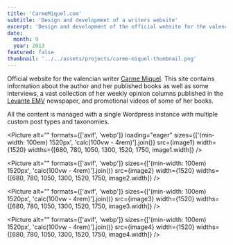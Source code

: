 ```yaml
---
title: 'CarmeMiquel.com'
subtitle: 'Design and development of a writers website'
excerpt: 'Design and development of the official website for the valencian writer Carme Miquel.'
date:
  month: 9
  year: 2013
featured: false
thumbnail: '../../assets/projects/carme-miquel-thumbnail.png'
---
```



Official website for the valencian writer [Carme Miquel](https://carmemiquel.com). This site contains information about the author and her published books as well as some interviews, a vast collection of her weekly opinion columns published in the [Levante EMV](https://www.levante-emv.com) newspaper, and promotional videos of some of her books.

All the content is managed with a single Wordpress instance with multiple custom post types and taxonomies.

<Picture
	alt=""
	formats={['avif', 'webp']}
	loading="eager"
	sizes={['(min-width: 100em) 1520px', 'calc(100vw - 4rem)'].join()}
	src={image1}
	width={1520}
	widths={[680, 780, 1050, 1300, 1520, 1750, image1.width]}
/>

<Picture
	alt=""
	formats={['avif', 'webp']}
	sizes={['(min-width: 100em) 1520px', 'calc(100vw - 4rem)'].join()}
	src={image2}
	width={1520}
	widths={[680, 780, 1050, 1300, 1520, 1750, image2.width]}
/>

<Picture
	alt=""
	formats={['avif', 'webp']}
	sizes={['(min-width: 100em) 1520px', 'calc(100vw - 4rem)'].join()}
	src={image3}
	width={1520}
	widths={[680, 780, 1050, 1300, 1520, 1750, image3.width]}
/>

<Picture
	alt=""
	formats={['avif', 'webp']}
	sizes={['(min-width: 100em) 1520px', 'calc(100vw - 4rem)'].join()}
	src={image4}
	width={1520}
	widths={[680, 780, 1050, 1300, 1520, 1750, image4.width]}
/>
